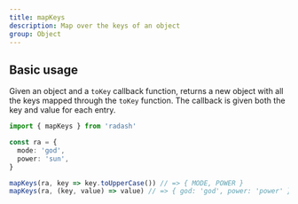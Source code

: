```yaml
---
title: mapKeys
description: Map over the keys of an object
group: Object
---
```


## Basic usage

Given an object and a `toKey` callback function, returns a new object with all the keys
mapped through the `toKey` function. The callback is given both the key and value for each entry.

```ts
import { mapKeys } from 'radash'

const ra = {
  mode: 'god',
  power: 'sun',
}

mapKeys(ra, key => key.toUpperCase()) // => { MODE, POWER }
mapKeys(ra, (key, value) => value) // => { god: 'god', power: 'power' }
```
